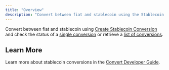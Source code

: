 ```yaml
---
title: "Overview"
description: "Convert between fiat and stablecoin using the Stablecoin Conversion API."
---
```


Convert between fiat and stablecoin using [Create Stablecoin Conversion](create-stablecoin-conversion) and check the status of a [single conversion](get-stablecoin-conversion) or retrieve a [list of conversions](list-stablecoin-conversions).

## Learn More

Learn more about stablecoin conversions in the [Convert Developer Guide](/guides/developer/convert).


